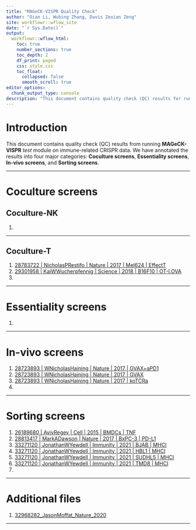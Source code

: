 ```yaml
---
title: "MAGeCK-VISPR Quality Check"
author: "Dian Li, Wubing Zhang, Davis Zexian Zeng"
site: workflowr::wflow_site
date: "`r Sys.Date()`"
output: 
  workflowr::wflow_html:
    toc: true
    number_sections: true
    toc_depth: 2
    df_print: paged
    css: style.css
    toc_float:
      collapsed: false
      smooth_scroll: true
editor_options:
  chunk_output_type: console
description: "This document contains quality check (QC) results for running MAGeCK-VISPR 'test' module on CRISPR data."
---
```


# **Introduction**

This document contains quality check (QC) results from running **MAGeCK-VISPR** _test_ module on immune-related CRISPR data. We have annotated the results into four major categories: **Coculture screens**, **Essentiality screens**, **In-vivo screens**, and **Sorting screens**. 

---

# **Coculture screens**

## **Coculture-NK**

1. <a href="01-coculture.html#"></a>

---

## **Coculture-T**

1. <a href="01-coculture.html#1_28783722_|_NicholasPRestifo_|_Nature_|_2017_|_Mel624_|_EffectT">28783722 | NicholasPRestifo | Nature | 2017 | Mel624 | EffectT</a>
2. <a href="01-coculture.html#2_29301958_|_KaiWWucherpfennig_|_Science_|_2018_|_B16F10_|_OT-IOVA">29301958 | KaiWWucherpfennig | Science | 2018 | B16F10 | OT-I.OVA</a>
3. <a href="01-coculture.html#"></a>

---

# **Essentiality screens**

1. <a href="02-essentiality.html#"></a>

---

# **In-vivo screens**

1. <a href="03-invivo.html#1_28723893_|_WNicholasHaining_|_Nature_|_2017_|_GVAX+aPD1">28723893 | WNicholasHaining | Nature | 2017 | GVAX+aPD1</a>
2. <a href="03-invivo.html#2_28723893_|_WNicholasHaining_|_Nature_|_2017_|_GVAX">28723893 | WNicholasHaining | Nature | 2017 | GVAX</a>
3. <a href="03-invivo.html#3_28723893_|_WNicholasHaining_|_Nature_|_2017_|_koTCRa">28723893 | WNicholasHaining | Nature | 2017 | koTCRa</a>
4. <a href="03-invivo.html#"></a>

---

# **Sorting screens**

1. <a href="04-sorting.html#1_26189680_|_AvivRegev_|_Cell_|_2015_|_BMDCs_|_TNF">26189680 | AvivRegev | Cell | 2015 | BMDCs | TNF</a>
2. <a href="04-sorting.html#2_28813417_|_MarkADawson_|_Nature_|_2017_|_BxPC-3_|_PD-L1">28813417 | MarkADawson | Nature | 2017 | BxPC-3 | PD-L1</a>
3. <a href="04-sorting.html#3_33271120_|_JonathanWYewdell_|_Immunity_|_2021_|_BJAB_|_MHCI">33271120 | JonathanWYewdell | Immunity | 2021 | BJAB | MHCI</a>
4. <a href="04-sorting.html#4_33271120_|_JonathanWYewdell_|_Immunity_|_2021_|_HBL1_|_MHCI">33271120 | JonathanWYewdell | Immunity | 2021 | HBL1 | MHCI</a>
5. <a href="04-sorting.html#5_33271120_|_JonathanWYewdell_|_Immunity_|_2021_|_SUDHL5_|_MHCI">33271120 | JonathanWYewdell | Immunity | 2021 | SUDHL5 | MHCI</a>
6. <a href="04-sorting.html#6_33271120_|_JonathanWYewdell_|_Immunity_|_2021_|_TMD8_|_MHCI">33271120 | JonathanWYewdell | Immunity | 2021 | TMD8 | MHCI</a>
7. <a href="04-sorting.html#"></a>


---

# **Additional files**
1. <a href="https://builderpie.github.io/run_MAGeCK-VISPR/32968282_JasonMoffat_Nature_2020.html">32968282_JasonMoffat_Nature_2020</a>

---
